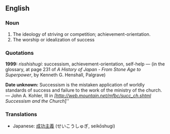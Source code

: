 ==English==

===Noun===
# The ideology of striving or competition; achievement-orientation.
# The worship or idealization of success

===Quotations===

'''1999:''' ''risshishugi'': successism, achievement-orientation, self-help &mdash; (in the glossary, at page 231 of ''A History of Japan - From Stone Age to Superpower'', by Kenneth G. Henshall, Palgrave)

'''Date unknown:''' Successism is the mistaken application of worldly standards of success and failure to the work of the ministry of the church. &mdash; John A. Kohler, III in ''[http://web.mountain.net/mfbc/succ_ch.shtml Successism and the Church'']''

===Translations===
*Japanese: [[成功主義]] (せいこうしゅぎ, seikōshugi)